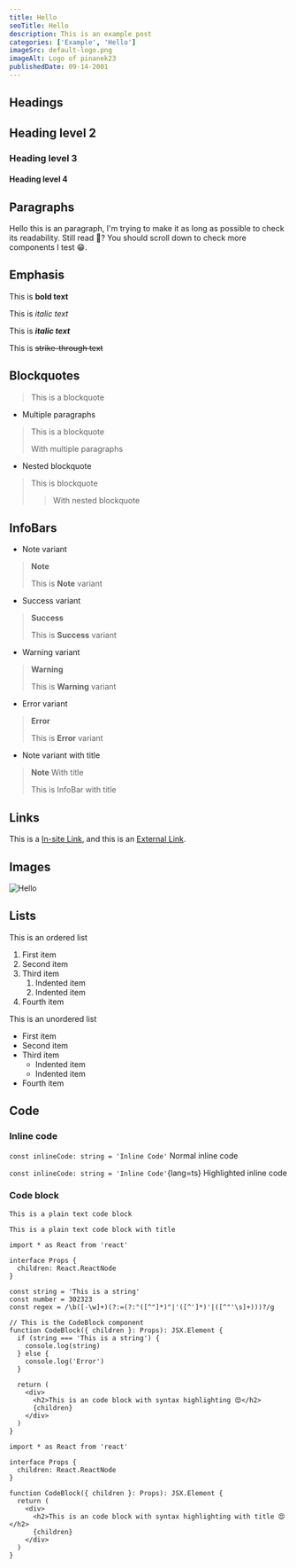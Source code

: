 ```yaml
---
title: Hello
seoTitle: Hello
description: This is an example post
categories: ['Example', 'Hello']
imageSrc: default-logo.png
imageAlt: Logo of pinanek23
publishedDate: 09-14-2001
---
```


## Headings

## Heading level 2

### Heading level 3

#### Heading level 4

## Paragraphs

Hello this is an paragraph, I'm trying to make it as long as possible to check
its readability. Still read 🤔? You should scroll down to check more components
I test 😁.

## Emphasis

This is **bold text**

This is _italic text_

This is **_italic text_**

This is ~~strike-through text~~

## Blockquotes

> This is a blockquote

- Multiple paragraphs

> This is a blockquote
>
> With multiple paragraphs

- Nested blockquote

> This is blockquote
>
> > With nested blockquote

## InfoBars

- Note variant

> **Note**
>
> This is **Note** variant

- Success variant

> **Success**
>
> This is **Success** variant

- Warning variant

> **Warning**
>
> This is **Warning** variant

- Error variant

> **Error**
>
> This is **Error** variant

- Note variant with title

> **Note** With title
>
> This is InfoBar with title

## Links

This is a [In-site Link](/), and this is an [External Link](https://www.youtube.com/watch?v=dQw4w9WgXcQ).

## Images

![Hello](default-logo.png)

## Lists

This is an ordered list

1. First item
2. Second item
3. Third item
   1. Indented item
   2. Indented item
4. Fourth item

This is an unordered list

- First item
- Second item
- Third item
  - Indented item
  - Indented item
- Fourth item

## Code

### Inline code

`const inlineCode: string = 'Inline Code'` Normal inline code

`const inlineCode: string = 'Inline Code'`{lang=ts} Highlighted inline code

### Code block

```text
This is a plain text code block
```

```text title=hihi.txt
This is a plain text code block with title
```

```tsx
import * as React from 'react'

interface Props {
  children: React.ReactNode
}

const string = 'This is a string'
const number = 302323
const regex = /\b([-\w]+)(?:=(?:"([^"]*)"|'([^']*)'|([^"'\s]+)))?/g

// This is the CodeBlock component
function CodeBlock({ children }: Props): JSX.Element {
  if (string === 'This is a string') {
    console.log(string)
  } else {
    console.log('Error')
  }

  return (
    <div>
      <h2>This is an code block with syntax highlighting 😍</h2>
      {children}
    </div>
  )
}
```

```tsx title=src/codeblock.tsx
import * as React from 'react'

interface Props {
  children: React.ReactNode
}

function CodeBlock({ children }: Props): JSX.Element {
  return (
    <div>
      <h2>This is an code block with syntax highlighting with title 😍</h2>
      {children}
    </div>
  )
}
```
